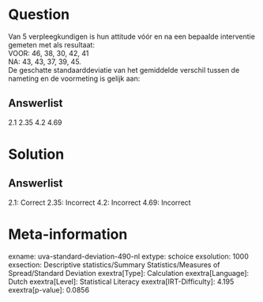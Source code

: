 Question
========

Van 5 verpleegkundigen is hun attitude vóór en na een bepaalde
interventie gemeten met als resultaat:\
VOOR: 46, 38, 30, 42, 41\
NA: 43, 43, 37, 39, 45.\
De geschatte standaarddeviatie van het gemiddelde verschil tussen de
nameting en de voormeting is gelijk aan:

Answerlist
----------

2.1
2.35
4.2
4.69

Solution
========

Answerlist
----------

2.1: Correct
2.35: Incorrect
4.2: Incorrect
4.69: Incorrect

Meta-information
================
exname: uva-standard-deviation-490-nl
extype: schoice
exsolution: 1000
exsection: Descriptive statistics/Summary Statistics/Measures of Spread/Standard Deviation
exextra[Type]: Calculation
exextra[Language]: Dutch
exextra[Level]: Statistical Literacy
exextra[IRT-Difficulty]: 4.195
exextra[p-value]: 0.0856

